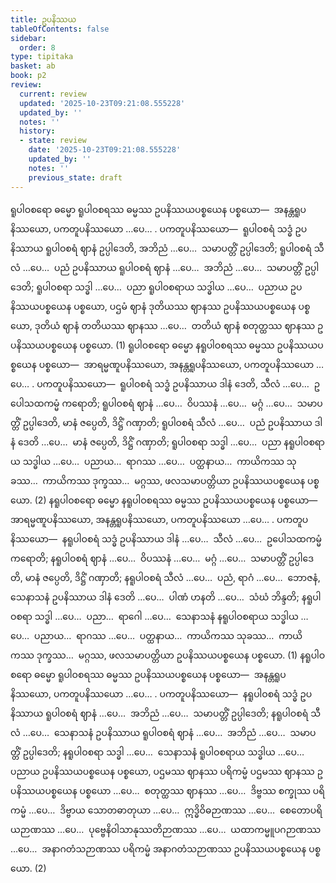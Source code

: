 ```yaml
---
title: ဥပနိဿယ
tableOfContents: false
sidebar:
  order: 8
type: tipitaka
basket: ab
book: p2
review:
  current: review
  updated: '2025-10-23T09:21:08.555228'
  updated_by: ''
  notes: ''
  history:
  - state: review
    date: '2025-10-23T09:21:08.555228'
    updated_by: ''
    notes: ''
    previous_state: draft
---
```



<ReviewStatus review={frontmatter.review} showDetails={true} />

<HypothesisAnnotation frontmatter={frontmatter} />

<DynamicBreadcrumb />

<Division number="252" book="p2" e="ch" v="38" p="466">

<Paragraph number="4627" book="p2">
ရူပါဝစရော ဓမ္မော ရူပါဝစရဿ ဓမ္မဿ ဥပနိဿယပစ္စယေန ပစ္စယော—  အနန္တရူပနိဿယော, ပကတူပနိဿယော …ပေ… . <Emphasis>ပကတူပနိဿယော</Emphasis>—  ရူပါဝစရံ သဒ္ဓံ ဥပနိဿာယ ရူပါဝစရံ ဈာနံ ဥပ္ပါဒေတိ, အဘိညံ …ပေ…  သမာပတ္တိံ ဥပ္ပါဒေတိ; ရူပါဝစရံ သီလံ …ပေ…  ပညံ ဥပနိဿာယ ရူပါဝစရံ ဈာနံ …ပေ…  အဘိညံ …ပေ…  သမာပတ္တိံ ဥပ္ပါဒေတိ; ရူပါဝစရာ သဒ္ဓါ …ပေ…  ပညာ ရူပါဝစရာယ သဒ္ဓါယ …ပေ…  ပညာယ ဥပနိဿယပစ္စယေန ပစ္စယော, ပဌမံ ဈာနံ ဒုတိယဿ ဈာနဿ ဥပနိဿယပစ္စယေန ပစ္စယော, ဒုတိယံ ဈာနံ တတိယဿ ဈာနဿ …ပေ…  တတိယံ ဈာနံ စတုတ္ထဿ ဈာနဿ ဥပနိဿယပစ္စယေန ပစ္စယော. (1)
</Paragraph>

<Paragraph number="4628" book="p2">
ရူပါဝစရော ဓမ္မော နရူပါဝစရဿ ဓမ္မဿ ဥပနိဿယပစ္စယေန ပစ္စယော—  အာရမ္မဏူပနိဿယော, အနန္တရူပနိဿယော, ပကတူပနိဿယော …ပေ… . <Emphasis>ပကတူပနိဿယော</Emphasis>—  ရူပါဝစရံ သဒ္ဓံ ဥပနိဿာယ ဒါနံ ဒေတိ, သီလံ …ပေ…  ဥပေါသထကမ္မံ ကရောတိ; ရူပါဝစရံ ဈာနံ …ပေ…  ဝိပဿနံ …ပေ…  မဂ္ဂံ …ပေ…  သမာပတ္တိံ ဥပ္ပါဒေတိ, မာနံ ဇပ္ပေတိ, ဒိဋ္ဌိံ ဂဏှာတိ; ရူပါဝစရံ သီလံ …ပေ…  ပညံ ဥပနိဿာယ ဒါနံ ဒေတိ …ပေ…  မာနံ ဇပ္ပေတိ, ဒိဋ္ဌိံ ဂဏှာတိ; ရူပါဝစရာ သဒ္ဓါ …ပေ…  ပညာ နရူပါဝစရာယ သဒ္ဓါယ …ပေ…  ပညာယ…  ရာဂဿ …ပေ…  ပတ္ထနာယ…  ကာယိကဿ သုခဿ…  ကာယိကဿ ဒုက္ခဿ…  မဂ္ဂဿ, ဖလသမာပတ္တိယာ ဥပနိဿယပစ္စယေန ပစ္စယော. (2)
</Paragraph>

</Division>
<Division number="253" book="p2" e="ch" v="38" p="467">

<Paragraph number="4629" book="p2">
နရူပါဝစရော ဓမ္မော နရူပါဝစရဿ ဓမ္မဿ ဥပနိဿယပစ္စယေန ပစ္စယော—  အာရမ္မဏူပနိဿယော, အနန္တရူပနိဿယော, ပကတူပနိဿယော …ပေ… . <Emphasis>ပကတူပနိဿယော</Emphasis>—  နရူပါဝစရံ သဒ္ဓံ ဥပနိဿာယ ဒါနံ …ပေ…  သီလံ …ပေ…  ဥပေါသထကမ္မံ ကရောတိ; နရူပါဝစရံ ဈာနံ …ပေ…  ဝိပဿနံ …ပေ…  မဂ္ဂံ …ပေ…  သမာပတ္တိံ ဥပ္ပါဒေတိ, မာနံ ဇပ္ပေတိ, ဒိဋ္ဌိံ ဂဏှာတိ; နရူပါဝစရံ သီလံ …ပေ…  ပညံ, ရာဂံ …ပေ…  ဘောဇနံ, သေနာသနံ ဥပနိဿာယ ဒါနံ ဒေတိ …ပေ…  ပါဏံ ဟနတိ …ပေ…  သံဃံ ဘိန္ဒတိ; နရူပါဝစရာ သဒ္ဓါ …ပေ…  ပညာ…  ရာဂေါ …ပေ…  သေနာသနံ နရူပါဝစရာယ သဒ္ဓါယ …ပေ…  ပညာယ…  ရာဂဿ …ပေ…  ပတ္ထနာယ…  ကာယိကဿ သုခဿ…  ကာယိကဿ ဒုက္ခဿ…  မဂ္ဂဿ, ဖလသမာပတ္တိယာ ဥပနိဿယပစ္စယေန ပစ္စယော. (1)
</Paragraph>

<Paragraph number="4630" book="p2">
နရူပါဝစရော ဓမ္မော ရူပါဝစရဿ ဓမ္မဿ ဥပနိဿယပစ္စယေန ပစ္စယော—  အနန္တရူပနိဿယော, ပကတူပနိဿယော …ပေ… . <Emphasis>ပကတူပနိဿယော</Emphasis>—  နရူပါဝစရံ သဒ္ဓံ ဥပနိဿာယ ရူပါဝစရံ ဈာနံ …ပေ…  အဘိညံ …ပေ…  သမာပတ္တိံ ဥပ္ပါဒေတိ; နရူပါဝစရံ သီလံ …ပေ…  သေနာသနံ ဥပနိဿာယ ရူပါဝစရံ ဈာနံ …ပေ…  အဘိညံ …ပေ…  သမာပတ္တိံ ဥပ္ပါဒေတိ; နရူပါဝစရာ သဒ္ဓါ …ပေ…  သေနာသနံ ရူပါဝစရာယ သဒ္ဓါယ …ပေ…  ပညာယ ဥပနိဿယပစ္စယေန ပစ္စယော, ပဌမဿ ဈာနဿ ပရိကမ္မံ ပဌမဿ ဈာနဿ ဥပနိဿယပစ္စယေန ပစ္စယော …ပေ…  စတုတ္ထဿ ဈာနဿ …ပေ…  ဒိဗ္ဗဿ စက္ခုဿ ပရိကမ္မံ …ပေ…  ဒိဗ္ဗာယ သောတဓာတုယာ …ပေ…  ဣဒ္ဓိဝိဓဉာဏဿ …ပေ…  စေတောပရိယဉာဏဿ …ပေ…  ပုဗ္ဗေနိဝါသာနုဿတိဉာဏဿ …ပေ…  ယထာကမ္မူပဂဉာဏဿ …ပေ…  အနာဂတံသဉာဏဿ ပရိကမ္မံ အနာဂတံသဉာဏဿ ဥပနိဿယပစ္စယေန ပစ္စယော. (2)
</Paragraph>
</Division>